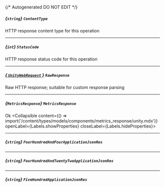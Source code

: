 {/* Autogenerated DO NOT EDIT  */}

##### *{`string`}* `ContentType`
HTTP response content type for this operation

---
##### *{`int`}* `StatusCode`
HTTP response status code for this operation

---
##### [*{ `UnityWebRequest` }*](https://docs.unity3d.com/2021.3/Documentation/ScriptReference/Networking.UnityWebRequest.html) `RawResponse`
Raw HTTP response; suitable for custom response parsing

---
##### *{`MetricsResponse`}* `MetricsResponse`
Ok
<Collapsible content={() => import('/content/types/models/components/metrics_response/unity.mdx')} openLabel={Labels.showProperties} closeLabel={Labels.hideProperties}>
</Collapsible>

---
##### *{`string`}* `FourHundredAndFourApplicationJsonRes`

---
##### *{`string`}* `FourHundredAndTwentyTwoApplicationJsonRes`

---
##### *{`string`}* `FiveHundredApplicationJsonRes`


